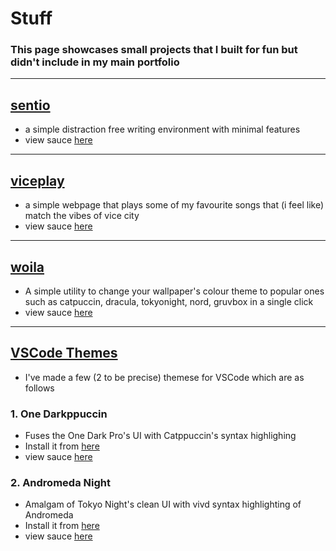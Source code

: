 # Stuff

### This page showcases small projects that I built for fun but didn't include in my main portfolio

---

## [sentio](https://sentio.ni3rav.me) 

- a simple distraction free writing environment with minimal features
- view sauce [here](https://github.com/ni3rav/sentio)

---

## [viceplay](https://viceplay.ni3rav.me) 

- a simple webpage that plays some of my favourite songs that (i feel like) match the vibes of vice city
- view sauce [here](https://github.com/ni3rav/vice-play)

---

## [woila](https://woila.ni3rav.me)

- A simple utility to change your wallpaper's colour theme to popular ones such as catpuccin, dracula, tokyonight, nord, gruvbox in a single click
- view sauce [here](https://github.com/ni3rav/woila)

---

## [VSCode Themes]()

- I've made a few (2 to be precise) themese for VSCode which are as follows

### 1. One Darkppuccin
- Fuses the One Dark Pro's UI with Catppuccin's syntax highlighing
- Install it from [here](https://marketplace.visualstudio.com/items?itemName=ni3rav.one-darkppuccin)
- view sauce [here](https://github.com/ni3rav/one-darkppuccin)

### 2. Andromeda Night
- Amalgam of Tokyo Night's clean UI with vivd syntax highlighting of Andromeda
- Install it from [here](https://marketplace.visualstudio.com/items?itemName=ni3rav.andromeda-night)
- view sauce [here](https://github.com/ni3rav/andromeda-night)
